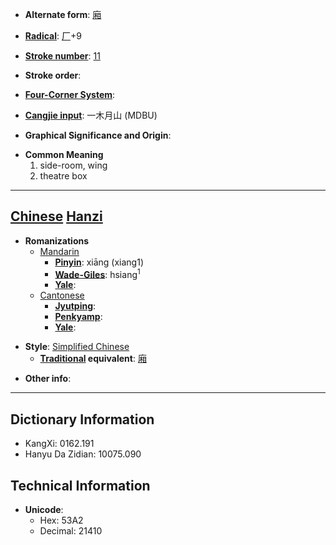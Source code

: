 * '''Alternate form''': [[廂]]

* '''[[Wiktionary:Chinese radical index| Radical]]''': [[Wiktionary:Chinese radical index 厂|厂]]+9

* '''[[Wiktionary:Chinese total strokes index|Stroke number]]''': [[Wiktionary:Chinese total strokes index 11|11]]

* '''Stroke order''': 

* '''[[Wiktionary:Chinese four corner index|Four-Corner System]]''': 

* '''[[Wiktionary:Chinese Cangjie index|Cangjie input]]''': 一木月山 (MDBU)

* '''Graphical Significance and Origin''': 

* '''Common Meaning'''
*#side-room, wing
*# theatre box


----

== [[Chinese]] [[Hanzi]] ==

* '''Romanizations'''
** [[Mandarin]]
*** '''[[Pinyin]]''': xiāng (xiang1)
*** '''[[Wade-Giles]]''': hsiang<sup>1</sup>
*** '''[[Yale]]''': 
**[[Cantonese]]
***'''[[Jyutping]]''':
***'''[[Penkyamp]]''': 
***'''[[Yale]]''': 

* '''Style''': [[Simplified Chinese]] 
** '''[[Traditional Chinese|Traditional]] equivalent''': [[廂]]

* '''Other info''': 

----

== Dictionary Information ==

* KangXi: 0162.191
* Hanyu Da Zidian: 10075.090

== Technical Information ==

* '''Unicode''':
** Hex: 53A2
** Decimal: 21410
